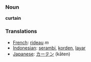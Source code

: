 === Noun ===
'''curtain'''

=== Translations ===
*[[French]]: [[rideau]] ''m''
*[[Indonesian]]: [[serambi]], [[korden]], [[layar]]
*[[Japanese]]: [[カーテン]] (kāten)